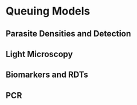 # Queuing Models 

## Parasite Densities and Detection 

## Light Microscopy 

## Biomarkers and RDTs 

## PCR 